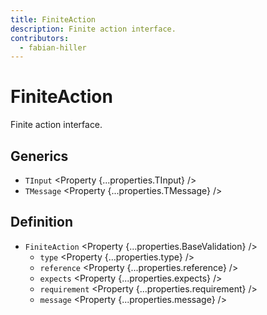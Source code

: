 ```yaml
---
title: FiniteAction
description: Finite action interface.
contributors:
  - fabian-hiller
---
```



# FiniteAction

Finite action interface.

## Generics

- `TInput` <Property {...properties.TInput} />
- `TMessage` <Property {...properties.TMessage} />

## Definition

- `FiniteAction` <Property {...properties.BaseValidation} />
  - `type` <Property {...properties.type} />
  - `reference` <Property {...properties.reference} />
  - `expects` <Property {...properties.expects} />
  - `requirement` <Property {...properties.requirement} />
  - `message` <Property {...properties.message} />

